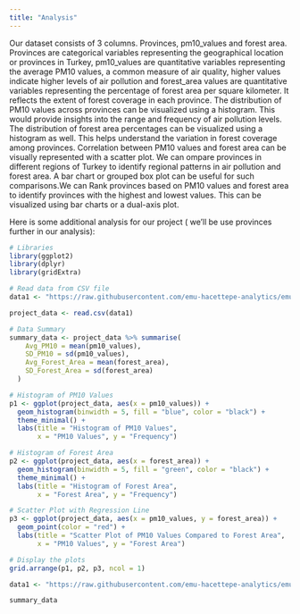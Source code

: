 ```yaml
---
title: "Analysis"
---
```


Our dataset consists of 3 columns. Provinces, pm10_values and forest area. Provinces are categorical variables representing the geographical location or provinces in Turkey, pm10_values are quantitative variables representing the average PM10 values, a common measure of air quality, higher values indicate higher levels of air pollution and forest_area values are quantitative variables representing the percentage of forest area per square kilometer. It reflects the extent of forest coverage in each province. The distribution of PM10 values across provinces can be visualized using a histogram. This would provide insights into the range and frequency of air pollution levels. The distribution of forest area percentages can be visualized using a histogram as well. This helps understand the variation in forest coverage among provinces. Correlation between PM10 values and forest area can be visually represented with a scatter plot. We can ompare provinces in different regions of Turkey to identify regional patterns in air pollution and forest area. A bar chart or grouped box plot can be useful for such comparisons.We can Rank provinces based on PM10 values and forest area to identify provinces with the highest and lowest values. This can be visualized using bar charts or a dual-axis plot.

Here is some additional analysis for our project ( we'll be use provinces further in our analysis):

```r
# Libraries
library(ggplot2)
library(dplyr)
library(gridExtra)

# Read data from CSV file
data1 <- "https://raw.githubusercontent.com/emu-hacettepe-analytics/emu430-fall2023-team-alti_ustu_data/master/project_data.csv"

project_data <- read.csv(data1)

# Data Summary
summary_data <- project_data %>% summarise(
    Avg_PM10 = mean(pm10_values),
    SD_PM10 = sd(pm10_values),
    Avg_Forest_Area = mean(forest_area),
    SD_Forest_Area = sd(forest_area)
  )

# Histogram of PM10 Values
p1 <- ggplot(project_data, aes(x = pm10_values)) +
  geom_histogram(binwidth = 5, fill = "blue", color = "black") +
  theme_minimal() +
  labs(title = "Histogram of PM10 Values",
       x = "PM10 Values", y = "Frequency")

# Histogram of Forest Area
p2 <- ggplot(project_data, aes(x = forest_area)) +
  geom_histogram(binwidth = 5, fill = "green", color = "black") +
  theme_minimal() +
  labs(title = "Histogram of Forest Area",
       x = "Forest Area", y = "Frequency")

# Scatter Plot with Regression Line
p3 <- ggplot(project_data, aes(x = pm10_values, y = forest_area)) +
  geom_point(color = "red") +
  labs(title = "Scatter Plot of PM10 Values Compared to Forest Area",
       x = "PM10 Values", y = "Forest Area")

# Display the plots
grid.arrange(p1, p2, p3, ncol = 1)

data1 <- "https://raw.githubusercontent.com/emu-hacettepe-analytics/emu430-fall2023-team-alti_ustu_data/master/project_data.csv"

summary_data

```
